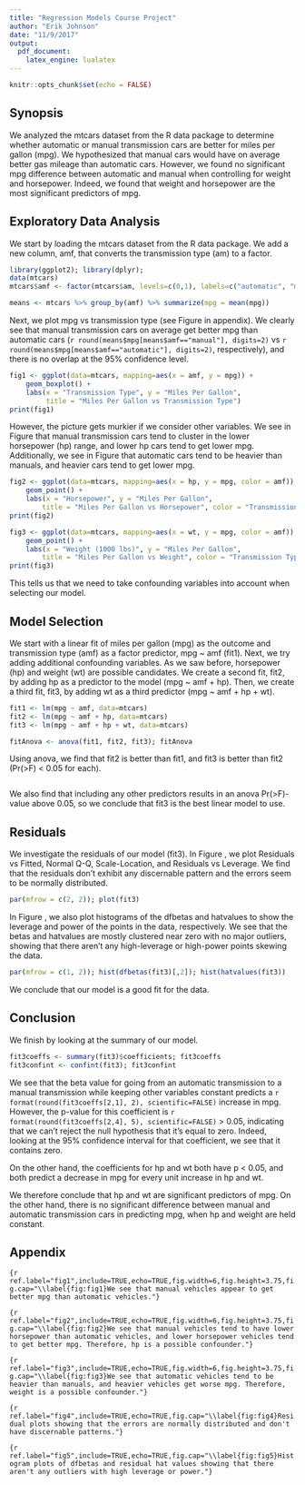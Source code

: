 ```yaml
---
title: "Regression Models Course Project"
author: "Erik Johnson"
date: "11/9/2017"
output: 
  pdf_document: 
    latex_engine: lualatex
---
```


```r
knitr::opts_chunk$set(echo = FALSE)
```

## Synopsis
We analyzed the mtcars dataset from the R data package to determine whether automatic or manual transmission cars are better for miles per gallon (mpg). We hypothesized that manual cars would have on average better gas mileage than automatic cars. However, we found no significant mpg difference between automatic and manual when controlling for weight and horsepower. Indeed, we found that weight and horsepower are the most significant predictors of mpg.

## Exploratory Data Analysis
We start by loading the mtcars dataset from the R data package. We add a new column, amf, that converts the transmission type (am) to a factor.
```r
library(ggplot2); library(dplyr);
data(mtcars)
mtcars$amf <- factor(mtcars$am, levels=c(0,1), labels=c("automatic", "manual"))
```
```r
means <- mtcars %>% group_by(amf) %>% summarize(mpg = mean(mpg))
```

Next, we plot mpg vs transmission type (see Figure \ref{fig:fig1} in appendix). We clearly see that manual transmission cars on average get better mpg than automatic cars (`r round(means$mpg[means$amf=="manual"], digits=2)` vs `r round(means$mpg[means$amf=="automatic"], digits=2)`, respectively), and there is no overlap at the 95% confidence level.
```r
fig1 <- ggplot(data=mtcars, mapping=aes(x = amf, y = mpg)) +
    geom_boxplot() +
    labs(x = "Transmission Type", y = "Miles Per Gallon", 
         title = "Miles Per Gallon vs Transmission Type")
print(fig1)
```

However, the picture gets murkier if we consider other variables. We see in Figure \ref{fig:fig2} that manual transmission cars tend to cluster in the lower horsepower (hp) range, and lower hp cars tend to get lower mpg. Additionally, we see in Figure \ref{fig:fig3} that automatic cars tend to be heavier than manuals, and heavier cars tend to get lower mpg.
```r
fig2 <- ggplot(data=mtcars, mapping=aes(x = hp, y = mpg, color = amf)) +
    geom_point() +
    labs(x = "Horsepower", y = "Miles Per Gallon", 
        title = "Miles Per Gallon vs Horsepower", color = "Transmission Type")
print(fig2)
```
```r
fig3 <- ggplot(data=mtcars, mapping=aes(x = wt, y = mpg, color = amf)) +
    geom_point() +
    labs(x = "Weight (1000 lbs)", y = "Miles Per Gallon",
        title = "Miles Per Gallon vs Weight", color = "Transmission Type")
print(fig3)
```

This tells us that we need to take confounding variables into account when selecting our model.

## Model Selection
We start with a linear fit of miles per gallon (mpg) as the outcome and transmission type (amf) as a factor predictor, mpg ~ amf (fit1). Next, we try adding additional confounding variables. As we saw before, horsepower (hp) and weight (wt) are possible candidates. We create a second fit, fit2, by adding hp as a predictor to the model (mpg ~ amf + hp). Then, we create a third fit, fit3, by adding wt as a third predictor (mpg ~ amf + hp + wt). 
```r
fit1 <- lm(mpg ~ amf, data=mtcars)
fit2 <- lm(mpg ~ amf + hp, data=mtcars)
fit3 <- lm(mpg ~ amf + hp + wt, data=mtcars)
```
```r
fitAnova <- anova(fit1, fit2, fit3); fitAnova
```

Using anova, we find that fit2 is better than fit1, and fit3 is better than fit2 (Pr(>F) < 0.05 for each). 
```r
```

We also find that including any other predictors results in an anova Pr(>F)-value above 0.05, so we conclude that fit3 is the best linear model to use.

## Residuals
We investigate the residuals of our model (fit3). In Figure \ref{fig:fig4}, we plot Residuals vs Fitted, Normal Q-Q, Scale-Location, and Residuals vs Leverage. We find that the residuals don't exhibit any discernable pattern and the errors seem to be normally distributed.
```r
par(mfrow = c(2, 2)); plot(fit3)
```

In Figure \ref{fig:fig5}, we also plot histograms of the dfbetas and hatvalues to show the leverage and power of the points in the data, respectively. We see that the betas and hatvalues are mostly clustered near zero with no major outliers, showing that there aren't any high-leverage or high-power points skewing the data.
```r
par(mfrow = c(1, 2)); hist(dfbetas(fit3)[,2]); hist(hatvalues(fit3))
```

We conclude that our model is a good fit for the data.

## Conclusion
We finish by looking at the summary of our model.
```r
fit3coeffs <- summary(fit3)$coefficients; fit3coeffs
fit3confint <- confint(fit3); fit3confint
```
We see that the beta value for going from an automatic transmission to a manual transmission while keeping other variables constant predicts a `r format(round(fit3coeffs[2,1], 2), scientific=FALSE)` increase in mpg. However, the p-value for this coefficient is `r format(round(fit3coeffs[2,4], 5), scientific=FALSE)` > 0.05, indicating that we can't reject the null hypothesis that it's equal to zero. Indeed, looking at the 95% confidence interval for that coefficient, we see that it contains zero.

On the other hand, the coefficients for hp and wt both have p < 0.05, and both predict a decrease in mpg for every unit increase in hp and wt.

We therefore conclude that hp and wt are significant predictors of mpg. On the other hand, there is no significant difference between manual and automatic transmission cars in predicting mpg, when hp and weight are held constant.

\pagebreak

## Appendix

```{r ref.label="fig1",include=TRUE,echo=TRUE,fig.width=6,fig.height=3.75,fig.cap="\\label{fig:fig1}We see that manual vehicles appear to get better mpg than automatic vehicles."}
```

```{r ref.label="fig2",include=TRUE,echo=TRUE,fig.width=6,fig.height=3.75,fig.cap="\\label{fig:fig2}We see that manual vehicles tend to have lower horsepower than automatic vehicles, and lower horsepower vehicles tend to get better mpg. Therefore, hp is a possible confounder."}
```

```{r ref.label="fig3",include=TRUE,echo=TRUE,fig.width=6,fig.height=3.75,fig.cap="\\label{fig:fig3}We see that automatic vehicles tend to be heavier than manuals, and heavier vehicles get worse mpg. Therefore, weight is a possible confounder."}
```

```{r ref.label="fig4",include=TRUE,echo=TRUE,fig.cap="\\label{fig:fig4}Residual plots showing that the errors are normally distributed and don't have discernable patterns."}
```

```{r ref.label="fig5",include=TRUE,echo=TRUE,fig.cap="\\label{fig:fig5}Histogram plots of dfbetas and residual hat values showing that there aren't any outliers with high leverage or power."}
```

